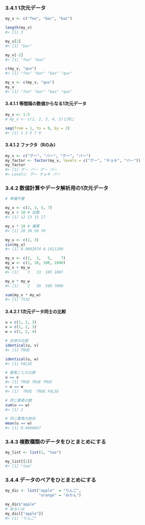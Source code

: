 ### 3.4.1 1次元データ

```r
my_v <- c("foo", "bar", "baz")
```

```r
length(my_v)
#> [1] 3
```

```r
my_v[2]
#> [1] "bar"
```

```r
my_v[-2]
#> [1] "foo" "baz"
```

```r
c(my_v, "qux")
#> [1] "foo" "bar" "baz" "qux"
```

```r
my_v <- c(my_v, "qux")
my_v
#> [1] "foo" "bar" "baz" "qux"
```

#### 3.4.1.1 等間隔の数値からなる1次元データ

```r
my_v <- 1:5
# my_v <- c(1, 2, 3, 4, 5)と同じ
```

```r
seq(from = 1, to = 9, by = 2)
#> [1] 1 3 5 7 9
```

#### 3.4.1.2 ファクタ（Rのみ）

```r
my_v <- c("グー", "パー", "グー", "パー")
my_factor <- factor(my_v, levels = c("グー", "チョキ", "パー"))
my_factor
#> [1] グー パー グー パー
#> Levels: グー チョキ パー
```

### 3.4.2 数値計算やデータ解析用の1次元データ

```r
# 準備不要
```

```r
my_v <- c(2, 3, 5, 7)
my_v + 10 # 加算
#> [1] 12 13 15 17

my_v * 10 # 乗算
#> [1] 20 30 50 70
```

```r
my_u <- c(2, 3)
sin(my_u)
#> [1] 0.9092974 0.1411200
```

```r
my_v <- c(2,  3,   5,    7)
my_w <- c(1, 10, 100, 1000)
my_v + my_w
#> [1]    3   13  105 1007

my_v * my_w
#> [1]    2   30  500 7000
```

```r
sum(my_v * my_w)
#> [1] 7532
```

#### 3.4.2.1 1次元データ同士の比較

```r
u = c(1, 2, 3)
v = c(1, 2, 3)
w = c(1, 2, 4)

# 全体の比較
identical(u, v)
#> [1] TRUE

identical(u, w)
#> [1] FALSE

# 要素ごとの比較
u == v
#> [1] TRUE TRUE TRUE
> u == w
#> [1]  TRUE  TRUE FALSE
```

```r
# 同じ要素の数
sum(u == w)
#> [1] 2

# 同じ要素の割合
mean(u == w)
#> [1] 0.6666667
```

### 3.4.3 複数種類のデータをひとまとめにする

```r
my_list <- list(1, "two")
```

```r
my_list[[2]]
#> [1] "two"
```

### 3.4.4 データのペアをひとまとめにする

```r
my_dic <- list("apple"  = "りんご",
               "orange" = "みかん")
```

```r
my_dic$"apple"
# あるいは
my_dic[["apple"]]
#> [1] "りんご"
```

